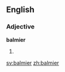 ==English==

===Adjective===
'''balmier'''

# {{comparative of|balmy}}

[[sv:balmier]]
[[zh:balmier]]